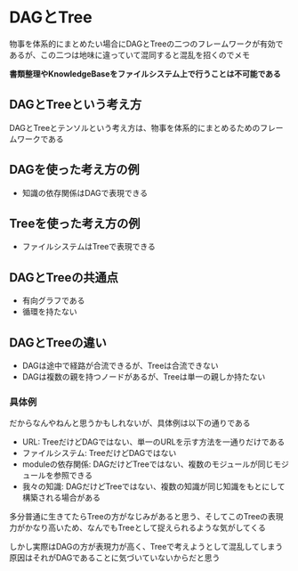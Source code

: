 # DAGとTree

物事を体系的にまとめたい場合にDAGとTreeの二つのフレームワークが有効であるが、この二つは地味に違っていて混同すると混乱を招くのでメモ

**書類整理やKnowledgeBaseをファイルシステム上で行うことは不可能である**

## DAGとTreeという考え方

DAGとTreeとテンソルという考え方は、物事を体系的にまとめるためのフレームワークである

## DAGを使った考え方の例

* 知識の依存関係はDAGで表現できる

## Treeを使った考え方の例

* ファイルシステムはTreeで表現できる

## DAGとTreeの共通点

* 有向グラフである
* 循環を持たない

## DAGとTreeの違い

* DAGは途中で経路が合流できるが、Treeは合流できない
* DAGは複数の親を持つノードがあるが、Treeは単一の親しか持たない

### 具体例

だからなんやねんと思うかもしれないが、具体例は以下の通りである

* URL: TreeだけどDAGではない、単一のURLを示す方法を一通りだけである
* ファイルシステム: TreeだけどDAGではない
* moduleの依存関係: DAGだけどTreeではない、複数のモジュールが同じモジュールを参照できる
* 我々の知識: DAGだけどTreeではない、複数の知識が同じ知識をもとにして構築される場合がある

多分普通に生きてたらTreeの方がなじみがあると思う、そしてこのTreeの表現力がかなり高いため、なんでもTreeとして捉えられるような気がしてくる

しかし実際はDAGの方が表現力が高く、Treeで考えようとして混乱してしまう原因はそれがDAGであることに気づいていないからだと思う
